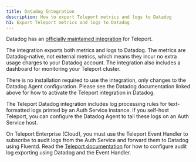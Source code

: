 ```yaml
---
title: Datadog Integration
description: How to export Teleport metrics and logs to Datadog
h1: Export Teleport metrics and logs to Datadog
---
```


Datadog has an [officially maintained integration](https://docs.datadoghq.com/integrations/teleport/) for Teleport.

The integration exports both metrics and logs to Datadog. The metrics are Datadog-native,
not external metrics, which means they incur no extra usage charges to your Datadog account.
The integration also includes a dashboard for monitoring your Teleport cluster.

There is no installation required to use the integration, only changes to the Datadog
Agent configuration. Please see the Datadog documentation linked above for how to activate
the Teleport integration in Datadog.

The Teleport Datadog integration includes log processing rules for
text-formatted logs printed by an Auth Service instance. If you self-host
Teleport, you can configure the Datadog Agent to tail these logs on an Auth
Service host. 

On Teleport Enterprise (Cloud), you must use the Teleport Event Handler to
subscribe to audit logs from the Auth Service and forward them to Datadog using
Fluentd. Read the [Teleport documentation](../export-audit-events/datadog.mdx)
for how to configure audit log exporting using Datadog and the Event Handler.
